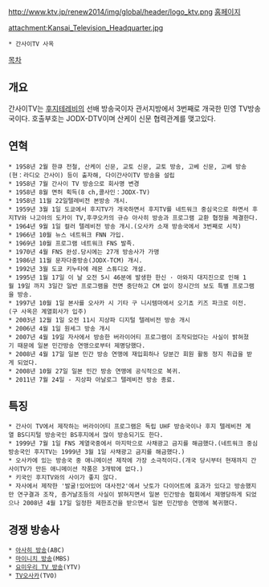 http://www.ktv.jp/renew2014/img/global/header/logo_ktv.png
[http://www.ktv.jp 홈페이지]

attachment:Kansai_Television_Headquarter.jpg
 * 간사이TV 사옥

[[목차]]

== 개요 ==
간사이TV는 [[후지테레비]]의 선배 방송국이자 관서지방에서 3번째로 개국한 민영 TV방송국이다. 호출부호는 JODX-DTV이며 산케이 신문 협력관계를 맺고있다.
== 연혁 ==
 * 1958년 2월 한큐 전철, 산케이 신문, 교토 신문, 교토 방송, 고베 신문, 고베 방송(현：라디오 간사이) 등이 출자해, 다이간사이TV 방송을 설립
 * 1958년 7월 간사이 TV 방송으로 회사명 변경
 * 1958년 8월 면허 획득(8 ch,콜사인：JODX-TV)
 * 1958년 11월 22일텔레비전 본방송 개시.
 * 1959년 3월 1일 도쿄에서 후지TV가 개국하면서 후지TV를 네트워크 중심국으로 하면서 후지TV와 나고야의 도카이 TV,후쿠오카의 규슈 아사히 방송과 프로그램 교환 협정을 체결한다.
 * 1964년 9월 1일 컬러 텔레비전 방송 개시.(오사카 소재 방송국에서 3번째로 시작)
 * 1966년 10월 뉴스 네트워크 FNN 가입.
 * 1969년 10월 프로그램 네트워크 FNS 발족.
 * 1970년 4월 FNS 완성.당시에는 27개 방송사가 가맹
 * 1986년 11월 문자다중방송(JODX-TCM) 개시.
 * 1992년 3월 도쿄 키누타에 레몬 스튜디오 개설.
 * 1995년 1월 17일 이 날 오전 5시 46분에 발생한 한신 · 아와지 대지진으로 인해 1월 19일 까지 3일간 일반 프로그램을 전면 중단하고 CM 없이 장시간의 보도 특별 프로그램을 방송.
 * 1997년 10월 1일 본사를 오사카 시 기타 구 니시템마에서 오기쵸 키즈 파크로 이전.(구 사옥은 계열회사가 입주)
 * 2003년 12월 1일 오전 11시 지상파 디지털 텔레비전 방송 개시
 * 2006년 4월 1일 원세그 방송 개시
 * 2007년 4월 19일 자사에서 방송한 버라이어티 프로그램이 조작되었다는 사실이 밝혀졌기 때문에 일본 민간방송 연맹으로부터 제명당했다.
 * 2008년 4월 17일 일본 민간 방송 연맹에 재입회하나 당분간 회원 활동 정지 취급을 받게 되었다.
 * 2008년 10월 27일 일본 민간 방송 연맹에 공식적으로 복귀.
 * 2011년 7월 24일 - 지상파 아날로그 텔레비전 방송 종료.
== 특징 ==
 * 간사이 TV에서 제작하는 버라이어티 프로그램은 독립 UHF 방송국이나 후지 텔레비전 계열 BS디지털 방송국인 BS후지에서 많이 방송되기도 한다.
 * 1999년 7월 1일 FNS 계열국중에서 마지막으로 사채광고 금지를 해금했다.(네트워크 중심방송국인 후지TV는 1999년 3월 1일 사채광고 금지를 해금했다.)
 * 오사카에 있는 방송국 중 애니메이션 제작에 가장 소극적이다.(개국 당시부터 현재까지 간사이TV가 만든 애니메이션 작품은 3개밖에 없다.)
 * 키국인 후지TV와의 사이가 좋지 않다.
 * 자사에서 제작한 '발굴!있어있어 대사전2'에서 낫토가 다이어트에 효과가 있다고 방송했지만 연구결과 조작, 증거날조등의 사실이 밝혀지면서 일본 민간방송 협회에서 제명당하게 되었으나 2008년 4월 17일 일정한 제한조건을 받으면서 일본 민간방송 연맹에 복귀했다.
== 경쟁 방송사 ==
 * [[아사히 방송]](ABC)
 * [[마이니치 방송]](MBS)
 * [[요미우리 TV 방송]](YTV)
 * [[TV오사카]](TVO)

